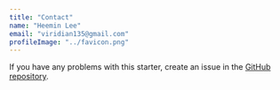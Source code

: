 ```yaml
---
title: "Contact"
name: "Heemin Lee"
email: "viridian135@gmail.com"
profileImage: "../favicon.png"
---
```


If you have any problems with this starter, create an issue in the <a href="https://github.com/konstantinmuenster/gatsby-starter-portfolio-minimal" target="_blank" rel="nofollow noopener noreferrer" aria-label="External Link"><Underlining color={Theme.colors.tertiary} hoverColor={Theme.colors.secondary}>GitHub repository</Underlining></a>.